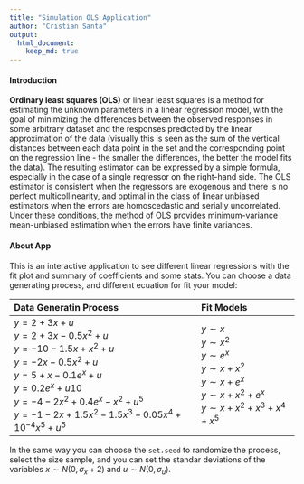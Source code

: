 ```yaml
---
title: "Simulation OLS Application"
author: "Cristian Santa"
output: 
  html_document:
    keep_md: true
---
```

<div align='center'>
#### Introduction
</div>
<div align='justify'>
<b>Ordinary least squares (OLS)</b> or linear least squares is a method for estimating the unknown parameters in a linear regression model, with the goal of minimizing the differences between the observed responses in some arbitrary dataset and the responses predicted by the linear approximation of the data (visually this is seen as the sum of the vertical distances between each data point in the set and the corresponding point on the regression line - the smaller the differences, the better the model fits the data). The resulting estimator can be expressed by a simple formula, especially in the case of a single regressor on the right-hand side. The OLS estimator is consistent when the regressors are exogenous and there is no perfect multicollinearity, and optimal in the class of linear unbiased estimators when the errors are homoscedastic and serially uncorrelated. Under these conditions, the method of OLS provides minimum-variance mean-unbiased estimation when the errors have finite variances.</div>

<div align='center'>
#### About App
</div>
<div align='justify'>
This is an interactive application to see different linear regressions with the fit plot and summary of coefficients and some stats. You can choose a data generating process, and different ecuation for fit your model:</div>

---------------------------------------------------- ---------------------------
<b>Data Generatin Process</b>                        <b>Fit Models</b>         
---------------------------------------------------- ---------------------------
$y=2+3x+u$<br>                                       $y\sim x$<br>             
$y=2+3x-0.5x^2+u$<br>                                $y\sim x^2$<br>           
$y=-10-1.5x+x^2+u$<br>                               $y\sim e^{x}$<br>         
$y=-2x-0.5x^2+u$<br>                                 $y\sim x+x^2$<br>         
$y=5+x-0.1e^{x}+u$<br>                               $y\sim x+e^{x}$<br>       
$y=0.2e^{x}+u10$<br>                                 $y\sim x+x^2+e^{x}$<br>   
$y=-4-2x^2+0.4e^{x}-x^2+u^5$<br>                     $y\sim x+x^2+x^3+x^4+x^5$ 
$y=-1-2x+1.5x^2-1.5x^3-0.05x^4+10^{-4}x^5+u^5$<br>                             
---------------------------------------------------- ---------------------------
<div align='justify'>
In the same way you can choose the `set.seed` to randomize the process, select the size sample, and you can set the standar deviations of the variables $x\sim N(0,\sigma_{x}+2)$ and $u\sim N(0,\sigma_{u})$.
</div>
